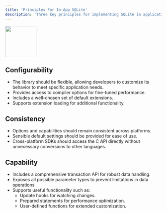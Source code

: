 ```yaml
---
title: 'Principles For In-App SQLite'
description: 'Three key principles for implementing SQLite in applications'
---
```


<img 
  height="100" 
  noZoom 
  src="/images/owl.jpg"
/>

## Configurability

- The library should be flexible, allowing developers to customize its behavior to meet specific application needs.
- Provides access to compiler options for fine-tuned performance.
- Includes a well-chosen set of default extensions.
- Supports extension loading for additional functionality.

## Consistency

- Options and capabilities should remain consistent across platforms.
- Sensible default settings should be provided for ease of use.
- Cross-platform SDKs should access the C API directly without unnecessary conversions to other languages.

## Capability

- Includes a comprehensive transaction API for robust data handling.
- Exposes all possible parameter types to prevent limitations in data operations.
- Supports useful functionality such as:
    - Update hooks for watching changes.
    - Prepared statements for performance optimization.
    - User-defined functions for extended customization.